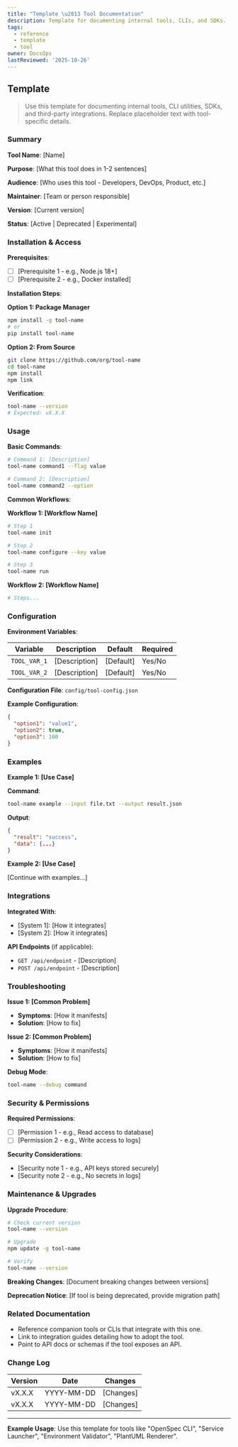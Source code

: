 ```yaml
---
title: "Template \u2013 Tool Documentation"
description: Template for documenting internal tools, CLIs, and SDKs.
tags:
  - reference
  - template
  - tool
owner: DocsOps
lastReviewed: '2025-10-26'
---
```

## Template

> Use this template for documenting internal tools, CLI utilities, SDKs, and third-party integrations. Replace placeholder text with tool-specific details.

### Summary

**Tool Name**: [Name]

**Purpose**: [What this tool does in 1-2 sentences]

**Audience**: [Who uses this tool - Developers, DevOps, Product, etc.]

**Maintainer**: [Team or person responsible]

**Version**: [Current version]

**Status**: [Active | Deprecated | Experimental]

### Installation & Access

**Prerequisites**:

- [ ] [Prerequisite 1 - e.g., Node.js 18+]
- [ ] [Prerequisite 2 - e.g., Docker installed]

**Installation Steps**:

**Option 1: Package Manager**

```bash
npm install -g tool-name
# or
pip install tool-name
```

**Option 2: From Source**

```bash
git clone https://github.com/org/tool-name
cd tool-name
npm install
npm link
```

**Verification**:

```bash
tool-name --version
# Expected: vX.X.X
```

### Usage

**Basic Commands**:

```bash
# Command 1: [Description]
tool-name command1 --flag value

# Command 2: [Description]
tool-name command2 --option
```

**Common Workflows**:

**Workflow 1: [Workflow Name]**

```bash
# Step 1
tool-name init

# Step 2
tool-name configure --key value

# Step 3
tool-name run
```

**Workflow 2: [Workflow Name]**

```bash
# Steps...
```

### Configuration

**Environment Variables**:

| Variable | Description | Default | Required |
|----------|-------------|---------|----------|
| `TOOL_VAR_1` | [Description] | [Default] | Yes/No |
| `TOOL_VAR_2` | [Description] | [Default] | Yes/No |

**Configuration File**: `config/tool-config.json`

**Example Configuration**:

```json
{
  "option1": "value1",
  "option2": true,
  "option3": 100
}
```

### Examples

**Example 1: [Use Case]**

**Command**:

```bash
tool-name example --input file.txt --output result.json
```

**Output**:

```json
{
  "result": "success",
  "data": {...}
}
```

**Example 2: [Use Case]**

[Continue with examples...]

### Integrations

**Integrated With**:

- [System 1]: [How it integrates]
- [System 2]: [How it integrates]

**API Endpoints** (if applicable):

- `GET /api/endpoint` - [Description]
- `POST /api/endpoint` - [Description]

### Troubleshooting

**Issue 1: [Common Problem]**

- **Symptoms**: [How it manifests]
- **Solution**: [How to fix]

**Issue 2: [Common Problem]**

- **Symptoms**: [How it manifests]
- **Solution**: [How to fix]

**Debug Mode**:

```bash
tool-name --debug command
```

### Security & Permissions

**Required Permissions**:

- [ ] [Permission 1 - e.g., Read access to database]
- [ ] [Permission 2 - e.g., Write access to logs]

**Security Considerations**:

- [Security note 1 - e.g., API keys stored securely]
- [Security note 2 - e.g., No secrets in logs]

### Maintenance & Upgrades

**Upgrade Procedure**:

```bash
# Check current version
tool-name --version

# Upgrade
npm update -g tool-name

# Verify
tool-name --version
```

**Breaking Changes**: [Document breaking changes between versions]

**Deprecation Notice**: [If tool is being deprecated, provide migration path]

### Related Documentation

- Reference companion tools or CLIs that integrate with this one.
- Link to integration guides detailing how to adopt the tool.
- Point to API docs or schemas if the tool exposes an API.

### Change Log

| Version | Date | Changes |
|---------|------|----------|
| vX.X.X | YYYY-MM-DD | [Changes] |
| vX.X.X | YYYY-MM-DD | [Changes] |

---

**Example Usage**: Use this template for tools like "OpenSpec CLI", "Service Launcher", "Environment Validator", "PlantUML Renderer".
